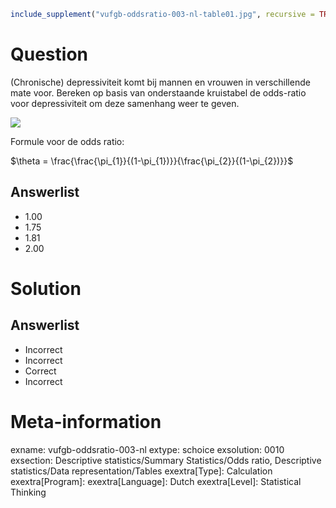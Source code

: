 ```r
include_supplement("vufgb-oddsratio-003-nl-table01.jpg", recursive = TRUE)
```

Question
========
  
(Chronische) depressiviteit komt bij mannen en vrouwen in verschillende mate voor. Bereken op basis van onderstaande kruistabel de odds-ratio voor depressiviteit om deze samenhang weer te geven.

![](vufgb-oddsratio-003-nl-table01.jpg)

Formule voor de odds ratio:

$\theta = \frac{\frac{\pi_{1}}{(1-\pi_{1})}}{\frac{\pi_{2}}{(1-\pi_{2})}}$


  
Answerlist
----------
* 1.00
* 1.75
* 1.81
* 2.00

Solution
========

Answerlist
----------
* Incorrect
* Incorrect
* Correct
* Incorrect

Meta-information
================
exname: vufgb-oddsratio-003-nl
extype: schoice
exsolution: 0010
exsection: Descriptive statistics/Summary Statistics/Odds ratio, Descriptive statistics/Data representation/Tables
exextra[Type]: Calculation
exextra[Program]: 
exextra[Language]: Dutch
exextra[Level]: Statistical Thinking
